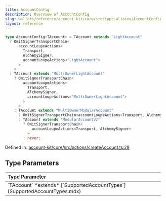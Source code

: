 ```yaml
---
title: AccountConfig
description: Overview of AccountConfig
slug: wallets/reference/account-kit/core/src/type-aliases/AccountConfig
layout: reference
---
```


```ts
type AccountConfig<TAccount> = TAccount extends "LightAccount"
  ? OmitSignerTransportChain<
      accountLoupeActions<
        Transport,
        AlchemySigner,
        accountLoupeActions<"LightAccount">
      >
    >
  : TAccount extends "MultiOwnerLightAccount"
    ? OmitSignerTransportChain<
        accountLoupeActions<
          Transport,
          AlchemySigner,
          accountLoupeActions<"MultiOwnerLightAccount">
        >
      >
    : TAccount extends "MultiOwnerModularAccount"
      ? OmitSignerTransportChain<accountLoupeActions<Transport, AlchemySigner>>
      : TAccount extends "ModularAccountV2"
        ? OmitSignerTransportChain<
            accountLoupeActions<Transport, AlchemySigner>
          >
        : never;
```

Defined in: [account-kit/core/src/actions/createAccount.ts:28](https://github.com/alchemyplatform/aa-sdk/blob/08da565ff1e1b5bcae4581d79993c4ed9e522c16/account-kit/core/src/actions/createAccount.ts#L28)

## Type Parameters

<table>
  <thead>
    <tr>
      <th align="left">Type Parameter</th>
    </tr>
  </thead>

  <tbody>
    <tr>
      <td>
        `TAccount` *extends* [`SupportedAccountTypes`](SupportedAccountTypes.mdx)
      </td>
    </tr>
  </tbody>
</table>
